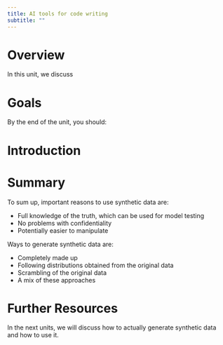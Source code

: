 ```yaml
---
title: AI tools for code writing
subtitle: ""
---
```



# Overview
In this unit, we discuss 

# Goals
By the end of the unit, you should:


# Introduction



# Summary

To sum up, important reasons to use synthetic data are:

- Full knowledge of the truth, which can be used for model testing
- No problems with confidentiality
- Potentially easier to manipulate

Ways to generate synthetic data are:

- Completely made up
- Following distributions obtained from the original data
- Scrambling of the original data
- A mix of these approaches



# Further Resources

In the next units, we will discuss how to actually generate synthetic data and how to use it.




